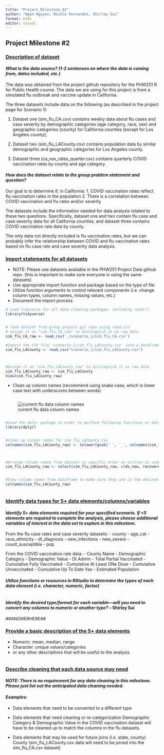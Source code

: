 ```yaml
---
title: "Project_Milestone_02"
author: "Ngan Nguyen, Nicole Fernandez, Shirley Sui"
format: html
editor: visual
---
```


## Project Milestone #2

### [Description of dataset]{.underline}

#### *What is the data source? (1-2 sentences on where the data is coming from, dates included, etc.)*

The data was obtained from the project github repository for the PHW251 R for Public Health course. The data we are using for this project is from a simulated flu outbreak and vaccine update in California.

The three datasets include data on the following (as described in the project page for Scenario 1):

1.  Dataset one (sim_flu_CA.csv) contains weekly data about flu cases and case severity by demographic categories (age category, race, sex) and geographic categories (county) for California counties (except for Los Angeles county);

2.  Dataset two (sim_flu_LACounty.csv) contains population data by similar demographic and geographic categories for Los Angeles county.

3.  Dataset three (ca_vax_rates_quarter.csv) contains quarterly COVID vaccination rates by county and age category.

#### *How does the dataset relate to the group problem statement and question?*

Our goal is to determine if, in California: 1. COVID vaccination rates reflect flu vaccination rates in the population 2. There is a correlation between COVID vaccination and flu rates and/or severity

The datasets include the information needed for data analysis related to these two questions. Specifically, dataset one and two contain flu case and case severity data for all California counties, and dataset three contains COVID vaccination rate data by county.

The only data not directly included is flu vaccination rates, but we can probably infer the relationship between COVID and flu vaccination rates based on flu case rate and case severity data analysis.

### [Import statements for all datasets]{.underline}

-   NOTE: Please use datasets available in the PHW251 Project Data github repo. (this is important to make sure everyone is using the same datasets)
-   Use appropriate import function and package based on the type of file
-   Utilize function arguments to control relevant components (i.e. change column types, column names, missing values, etc.)
-   Document the import process

```r
# Load tidyverse for all data cleaning packages, including readr()
library(tidyverse)
```

```r

```

```r
# load dataset from group project git repo using read.csv
# assign it as "sim_flu_CA_raw" to distinguish it as raw data
sim_flu_CA_raw <- read_csv('./scenario_1/sim_flu_CA.csv')
```

```r

#Import the CSV file 'scenario_1/sim_flu_LACounty.csv' into a Dataframe in R using read_csv function
sim_flu_LACounty <- read_csv("scenario_1/sim_flu_LACounty.csv")



#Assign it as "sim_flu_LACounty_raw" to distinguish it as raw data
sim_flu_LACounty_raw <- sim_flu_LACounty
View(sim_flu_LACounty_raw)

```

-   Clean up column names (recommend using snake case, which is lower case text with underscores between words)

```r

```

![current flu data column names](column_names_flu.png)

```r

```

```r

#Load the dplyr package in order to perform following functions or data manipulation for columns
library(dplyr)


#clean up column names for sim_flu_LACounty.csv
colnames(sim_flu_LACounty_raw) <- tolower(gsub(' ', '_', colnames(sim_flu_LACounty_raw)))



#Arrange column names from dataset in specific order as written in code
sim_flu_LACounty_raw <- select(sim_flu_LACounty_raw, c(dx_new, recovered_new, susceptible, infected_current, infected_cumulative, recovered_cumulative, severe_new, severe_cumulative, age_category, sex, race_eth, dt_report, dt_dx))


#View column names from dataframe to make sure they are in the desired order
colnames(sim_flu_LACounty_raw)



```

### [Identify data types for 5+ data elements/columns/variables]{.underline}

#### *Identify 5+ data elements required for your specified scenario. If \<5 elements are required to complete the analysis, please choose additional variables of interest in the data set to explore in this milestone.*

From the flu case rates and case severity datasets: - county - age_cat - race_ethnicity - dt_diagnosis - new_infections - new_severe - count_susceptible - pop

From the COVID vaccination rate data: - County Name - Demographic Category - Demographic Value - Dt Admin - Total Partial Vaccinated - Cumulative Fully Vaccinated - Cumulative At Least ONe Dose - Cumulative Unvaccinated - Cumulative Up To Date Vax - Estimated Population

#### *Utilize functions or resources in RStudio to determine the types of each data element (i.e. character, numeric, factor)*

```r

```

#### *Identify the desired type/format for each variable---will you need to convert any columns to numeric or another type?* -- Shirley Sui

##ANSWERHERE##

### [Provide a basic description of the 5+ data elements]{.underline}

-   Numeric: mean, median, range
-   Character: unique values/categories
-   or any other descriptives that will be useful to the analysis

```r

```

### [Describe cleaning that each data source may need]{.underline}

#### *NOTE: There is no requirement for any data cleaning in this milestone. Please just list out the anticipated data cleaning needed.*

#### *Examples:*

-   Data elements that need to be converted to a different type

-   Data elements that need cleaning or re-categorization Demographic Category & Demographic Value in the COVID vaccination dataset will have to be cleaned up to match the columns in the flu datasets.

-   Data elements that may be used for future joins (i.e. state, county) County (sim_flu_LACounty.csv data will need to be joined into the sim_flu_CA.csv dataset)
